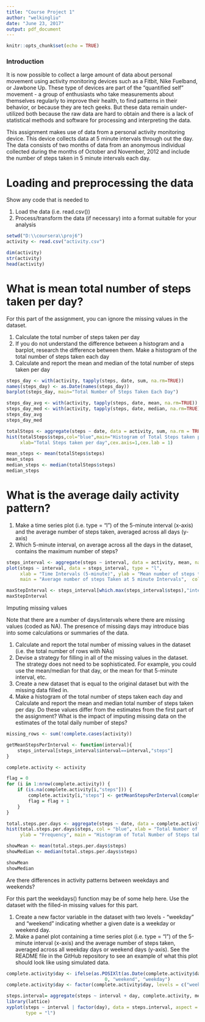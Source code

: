 ---
title: "Course Project 1"
author: "welkingliu"
date: "June 23, 2017"
output: pdf_document
---

```{r setup, include=FALSE}
knitr::opts_chunk$set(echo = TRUE)
```

### Introduction
It is now possible to collect a large amount of data about personal movement using activity monitoring devices such as a Fitbit, Nike Fuelband, or Jawbone Up. These type of devices are part of the "quantified self" movement - a group of enthusiasts who take measurements about themselves regularly to improve their health, to find patterns in their behavior, or because they are tech geeks. But these data remain under-utilized both because the raw data are hard to obtain and there is a lack of statistical methods and software for processing and interpreting the data.

This assignment makes use of data from a personal activity monitoring device. This device collects data at 5 minute intervals through out the day. The data consists of two months of data from an anonymous individual collected during the months of October and November, 2012 and include the number of steps taken in 5 minute intervals each day.

# Loading and preprocessing the data

Show any code that is needed to

1. Load the data (i.e. read.csv())
2. Process/transform the data (if necessary) into a format suitable for your analysis

```{r}
setwd("D:\\coursera\\proj6")
activity <- read.csv("activity.csv")

dim(activity)
str(activity)
head(activity)
```

# What is mean total number of steps taken per day?

For this part of the assignment, you can ignore the missing values in the dataset.

1. Calculate the total number of steps taken per day
2. If you do not understand the difference between a histogram and a barplot, research the difference between them. Make a histogram of the total number of steps taken each day
3. Calculate and report the mean and median of the total number of steps taken per day

```{r}
steps_day <- with(activity, tapply(steps, date, sum, na.rm=TRUE))
names(steps_day) <- as.Date(names(steps_day)) 
barplot(steps_day, main="Total Number of Steps Taken Each Day")

steps_day_avg <- with(activity, tapply(steps, date, mean, na.rm=TRUE))
steps_day_med <- with(activity, tapply(steps, date, median, na.rm=TRUE))
steps_day_avg
steps_day_med

totalSteps <- aggregate(steps ~ date, data = activity, sum, na.rm = TRUE)
hist(totalSteps$steps,col="blue",main="Histogram of Total Steps taken per day",
     xlab="Total Steps taken per day",cex.axis=1,cex.lab = 1)

mean_steps <- mean(totalSteps$steps)
mean_steps
median_steps <- median(totalSteps$steps)
median_steps
```

# What is the average daily activity pattern?

1. Make a time series plot (i.e. type = "l") of the 5-minute interval (x-axis) and the average number of steps taken, averaged across all days (y-axis)
2. Which 5-minute interval, on average across all the days in the dataset, contains the maximum number of steps?

```{r}
steps_interval <- aggregate(steps ~ interval, data = activity, mean, na.rm = TRUE)
plot(steps ~ interval, data = steps_interval, type = "l", 
     xlab = "Time Intervals (5-minute)", ylab = "Mean number of steps taken (all Days)", 
     main = "Average number of steps Taken at 5 minute Intervals",  col = "blue")

maxStepInterval <- steps_interval[which.max(steps_interval$steps),"interval"]
maxStepInterval
```

Imputing missing values

Note that there are a number of days/intervals where there are missing values (coded as NA). The presence of missing days may introduce bias into some calculations or summaries of the data.

1. Calculate and report the total number of missing values in the dataset (i.e. the total number of rows with NAs)
2. Devise a strategy for filling in all of the missing values in the dataset. The strategy does not need to be sophisticated. For example, you could use the mean/median for that day, or the mean for that 5-minute interval, etc.
3. Create a new dataset that is equal to the original dataset but with the missing data filled in.
4. Make a histogram of the total number of steps taken each day and Calculate and report the mean and median total number of steps taken per day. Do these values differ from the estimates from the first part of the assignment? What is the impact of imputing missing data on the estimates of the total daily number of steps?

```{r}
missing_rows <- sum(!complete.cases(activity))

getMeanStepsPerInterval <- function(interval){
    steps_interval[steps_interval$interval==interval,"steps"]
}

complete.activity <- activity

flag = 0
for (i in 1:nrow(complete.activity)) {
    if (is.na(complete.activity[i,"steps"])) {
        complete.activity[i,"steps"] <- getMeanStepsPerInterval(complete.activity[i,"interval"])
        flag = flag + 1
    }
}

total.steps.per.days <- aggregate(steps ~ date, data = complete.activity, sum)
hist(total.steps.per.days$steps, col = "blue", xlab = "Total Number of Steps", 
     ylab = "Frequency", main = "Histogram of Total Number of Steps taken each Day")

showMean <- mean(total.steps.per.days$steps)
showMedian <- median(total.steps.per.days$steps)

showMean
showMedian
```

Are there differences in activity patterns between weekdays and weekends?

For this part the weekdays() function may be of some help here. Use the dataset with the filled-in missing values for this part.

1. Create a new factor variable in the dataset with two levels - "weekday" and "weekend" indicating whether a given date is a weekday or weekend day.
2. Make a panel plot containing a time series plot (i.e. type = "l") of the 5-minute interval (x-axis) and the average number of steps taken, averaged across all weekday days or weekend days (y-axis). See the README file in the GitHub repository to see an example of what this plot should look like using simulated data.

```{r}
complete.activity$day <- ifelse(as.POSIXlt(as.Date(complete.activity$date))$wday%%6 == 
                                    0, "weekend", "weekday")
complete.activity$day <- factor(complete.activity$day, levels = c("weekday", "weekend"))

steps.interval= aggregate(steps ~ interval + day, complete.activity, mean)
library(lattice)
xyplot(steps ~ interval | factor(day), data = steps.interval, aspect = 1/2, 
       type = "l")
```


